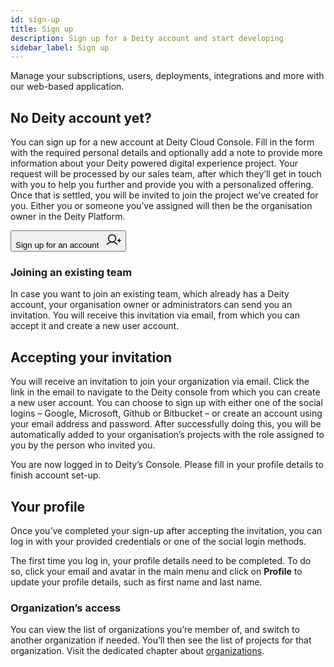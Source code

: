 ```yaml
---
id: sign-up
title: Sign up
description: Sign up for a Deity account and start developing
sidebar_label: Sign up
---
```


<p class="desc pb20">Manage your subscriptions, users, deployments, integrations and more with our web-based application.</p>

## No Deity account yet?
You can sign up for a new account at Deity Cloud Console. Fill in the form with the required personal details and optionally add a note to provide more information about your Deity powered digital experience project. Your request will be processed by our sales team, after which they’ll get in touch with you to help you further and provide you with a personalized offering. Once that is settled, you will be invited to join the project we’ve created for you. Either you or someone you’ve assigned will then be the organisation owner in the Deity Platform.

<Button variant="outlined" size="medium" href="https://console.deity.cloud/signup" target="_blank">
  Sign up for an account &nbsp;
  <svg width="25" height="25" viewBox="0 0 25 25" fill="none" xmlns="http://www.w3.org/2000/svg">
	<path d="M19.5312 13.2812H24.2188" stroke="currentColor" stroke-width="1.5" stroke-linecap="round" stroke-linejoin="round"/>
	<path d="M21.875 10.9375V15.625" stroke="currentColor" stroke-width="1.5" stroke-linecap="round" stroke-linejoin="round"/>
	<path d="M10.5469 15.625C13.7829 15.625 16.4062 13.0017 16.4062 9.76562C16.4062 6.52958 13.7829 3.90625 10.5469 3.90625C7.31083 3.90625 4.6875 6.52958 4.6875 9.76562C4.6875 13.0017 7.31083 15.625 10.5469 15.625Z" stroke="currentColor" stroke-width="1.5" stroke-miterlimit="10"/>
	<path d="M2.16797 19.5314C3.19459 18.3078 4.47673 17.3239 5.92428 16.6489C7.37183 15.9738 8.94966 15.624 10.5469 15.624C12.1441 15.624 13.7219 15.9738 15.1695 16.6489C16.617 17.3239 17.8992 18.3078 18.9258 19.5314" stroke="currentColor" stroke-width="1.5" stroke-linecap="round" stroke-linejoin="round"/>
	</svg>
</Button>

### Joining an existing team
In case you want to join an existing team, which already has a Deity account, your organisation owner or administrators can send you an invitation. You will receive this invitation via email, from which you can accept it and create a new user account. 

## Accepting your invitation
You will receive an invitation to join your organization via email. Click the link in the email to navigate to the Deity console from which you can create a new user account. You can choose to sign up with either one of the social logins – Google, Microsoft, Github or Bitbucket – or create an account using your email address and password. After successfully doing this, you will be automatically added to your organisation’s projects with the role assigned to you by the person who invited you.

You are now logged in to Deity’s Console. Please fill in your profile details to finish account set-up.

## Your profile

Once you’ve completed your sign-up after accepting the invitation, you can log in with your provided credentials or one of the social login methods.

The first time you log in, your profile details need to be completed. To do so, click your email and avatar in the main menu and click on **Profile** to update your profile details, such as first name and last name.

### Organization’s access
You can view the list of organizations you’re member of, and switch to another organization if needed. You’ll then see the list of projects for that organization. Visit the dedicated chapter about [organizations](../organization).